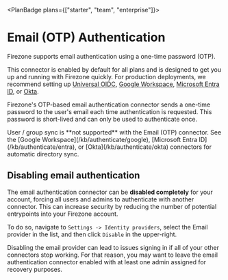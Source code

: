 
<PlanBadge plans={["starter", "team", "enterprise"]}>

# Email (OTP) Authentication

</PlanBadge>

Firezone supports email authentication using a one-time password (OTP).

This connector is enabled by default for all plans and is designed to get you up
and running with Firezone quickly. For production deployments, we recommend
setting up [Universal OIDC](/kb/authenticate/oidc),
[Google Workspace](/kb/authenticate/google),
[Microsoft Entra ID](/kb/authenticate/entra), or [Okta](/kb/authenticate/okta).

Firezone's OTP-based email authentication connector sends a one-time password to
the user's email each time authentication is requested. This password is
short-lived and can only be used to authenticate once.

<Alert color="warning">
  User / group sync is **not supported** with the Email (OTP) connector. See the
  [Google Workspace](/kb/authenticate/google), [Microsoft Entra
  ID](/kb/authenticate/entra), or [Okta](/kb/authenticate/okta) connectors for
  automatic directory sync.
</Alert>

## Disabling email authentication

The email authentication connector can be **disabled completely** for your
account, forcing all users and admins to authenticate with another connector.
This can increase security by reducing the number of potential entrypoints into
your Firezone account.

To do so, navigate to `Settings -> Identity providers`, select the Email
provider in the list, and then click `Disable` in the upper-right.

<Alert color="warning">
  Disabling the email provider can lead to issues signing in if all of your
  other connectors stop working. For that reason, you may want to leave the
  email authentication connector enabled with at least one admin assigned for
  recovery purposes.
</Alert>

<SupportOptions />
